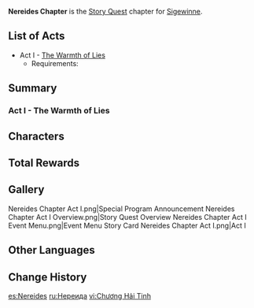 {{Chapter Infobox
|image           = Nereides Chapter.png
|character       = Sigewinne
|type            = Story
|short           = Nereides
}}
'''Nereides Chapter''' is the [[Story Quest]] chapter for [[Sigewinne]].

==List of Acts==
* Act I - [[The Warmth of Lies]]
** Requirements: {{Quest|40;1;Masquerade of the Guilty;The Remains of the Past Day|display=bullet|requirements=1}}

==Summary==
===Act I - The Warmth of Lies===
{{Main|The Warmth of Lies}}
{{Description|On certain public holidays, a young girl with [[Melusine]] feelers and human face can sometimes be spotted upon the streets of the [[Court of Fontaine]] — She is none other than the head nurse of the [[Fortress of Meropide]], come to enjoy her vacation.<br>But why does she have such an appearance? Though nearly every Fontainian has their own theory, it is still a matter of speculation, with no consensus reached.<br>But few know that the answer to this question is closely tied to a matter that lies centuries in the past, and is one of the very few memories that brings a smile to her to lips.<br>However, this part of her past has been buried in her heart for far too long, becoming but a beautiful story. Should you be willing to be her friend, she will relate that story to you.}}
{{Transclude|The Warmth of Lies|Summary}}

==Characters==
{{Character Appearances|type=Chapter}}

==Total Rewards==
{{Quest Rewards List}}

==Gallery==
<gallery>
Nereides Chapter Act I.png|Special Program Announcement
Nereides Chapter Act I Overview.png|Story Quest Overview
Nereides Chapter Act I Event Menu.png|Event Menu
Story Card Nereides Chapter Act I.png|Act I
</gallery>

==Other Languages==
{{Other Languages
|en      = Nereides Chapter
|zhs     = 海精之章
|zhs_rm  = Hǎijīng zhī Zhāng
|zht     = 海精之章
|zht_rm  = Hǎijīng zhī Zhāng
|zh_tl   = 
|ja      = ネレイスの章
|ja_rm   = Nereisu no Shou
|ja_tl   = 
|ko      = 네레이데스<->의 장
|ko_tl   = 
|es      = Nereides
|fr      = Nereides
|ru      = Нереида
|ru_tl   = 
|th      = บทแห่งจิตวิญญาณสมุทร
|th_rm   = 
|th_tl   = 
|vi      = Chương Hải Tinh
|vi_tl   = 
|de      = Nereides
|id      = Chapter Nereides
|pt      = Capítulo de Nereides
|pt_tl   = 
|tr      = Deniz Perisi Bölümü
|tr_tl   = 
|it      = Capitolo delle Nereides
|it_tl   = 
}}

==Change History==
{{Change History|4.7}}

[[es:Nereides]]
[[ru:Нереида]]
[[vi:Chương Hải Tinh]]